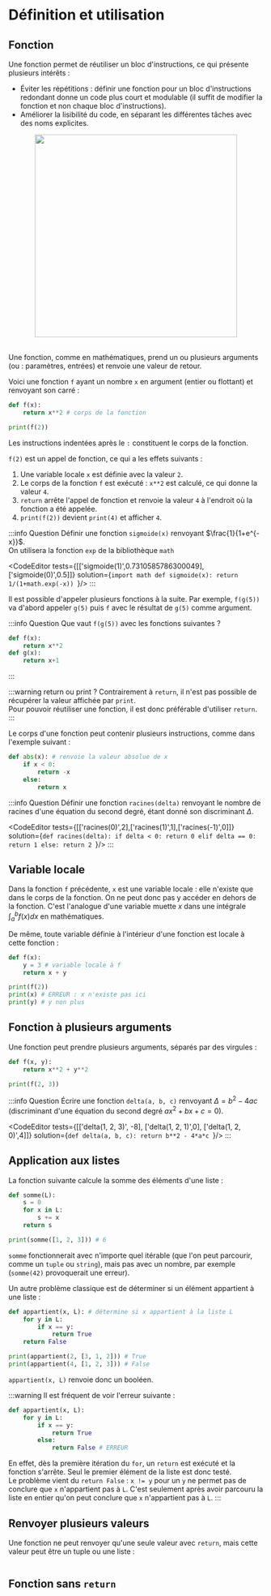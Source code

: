 # Définition et utilisation

## Fonction

Une <H>fonction</H> permet de réutiliser un bloc d'instructions, ce qui présente plusieurs intérêts :  
- Éviter les répétitions : définir une fonction pour un bloc d'instructions redondant donne un code plus court et modulable (il suffit de modifier la fonction et non chaque bloc d'instructions).
- Améliorer la lisibilité du code, en séparant les différentes tâches avec des noms explicites.

<center><img src="https://raw.githubusercontent.com/fortierq/tikz-pdf/main/programming/function/function.png" width="400"/></center>
<br />

Une fonction, comme en mathématiques, prend un ou plusieurs <H>arguments</H> (ou : paramètres, entrées) et renvoie une <H>valeur de retour</H>.

Voici une fonction `f` ayant un nombre `x` en argument (entier ou flottant) et renvoyant son carré :

```python
def f(x):
    return x**2 # corps de la fonction

print(f(2))
```

Les instructions indentées après le `:` constituent le <H>corps de la fonction</H>.  

`f(2)` est un <H>appel de fonction</H>, ce qui a les effets suivants :
1. Une variable locale `x` est définie avec la valeur `2`.  
2. Le corps de la fonction `f` est exécuté : `x**2` est calculé, ce qui donne la valeur `4`.
3. `return` arrête l'appel de fonction et renvoie la valeur `4` à l'endroit où la fonction a été appelée.
4. `print(f(2))` devient `print(4)` et afficher `4`.

:::info Question
Définir une fonction `sigmoide(x)` renvoyant $\frac{1}{1+e^{-x}}$.  
On utilisera la fonction `exp` de la bibliothèque `math`

<CodeEditor
    tests={[['sigmoide(1)',0.7310585786300049],['sigmoide(0)',0.5]]}
    solution={`import math
def sigmoide(x):
    return 1/(1+math.exp(-x))
`}/>
:::

Il est possible d'appeler plusieurs fonctions à la suite. Par exemple, `f(g(5))` va d'abord appeler `g(5)` puis `f` avec le résultat de `g(5)` comme argument.

:::info Question
Que vaut `f(g(5))` avec les fonctions suivantes ?  
```py
def f(x):
    return x**2
def g(x):
    return x+1
```

<QuestionInput solution="36" />
:::

:::warning return ou print ?
Contrairement à `return`, il n'est pas possible de récupérer la valeur affichée par `print`.  
Pour pouvoir réutiliser une fonction, il est donc préférable d'utiliser `return`.
:::

Le corps d'une fonction peut contenir plusieurs instructions, comme dans l'exemple suivant :

```python
def abs(x): # renvoie la valeur absolue de x
    if x < 0:
        return -x
    else:
        return x
```

:::info Question
Définir une fonction `racines(delta)` renvoyant le nombre de racines d'une équation du second degré, étant donné son discriminant $\Delta$.

<CodeEditor
    tests={[['racines(0)',2],['racines(1)',1],['racines(-1)',0]]}
    solution={`def racines(delta):
    if delta < 0:
        return 0
    elif delta == 0:
        return 1
    else:
        return 2
`}/>
:::

## Variable locale

Dans la fonction `f` précédente, `x` est une <H>variable locale</H> : elle n'existe que dans le corps de la fonction. On ne peut donc pas y accéder en dehors de la fonction. C'est l'analogue d'une variable muette $x$ dans une intégrale $\int_a^b f(x) dx$ en mathématiques.

De même, toute variable définie à l'intérieur d'une fonction est locale à cette fonction :

```python
def f(x):
    y = 3 # variable locale à f
    return x + y

print(f(2))
print(x) # ERREUR : x n'existe pas ici
print(y) # y non plus
```

## Fonction à plusieurs arguments

Une fonction peut prendre plusieurs arguments, séparés par des virgules :

```python
def f(x, y):
    return x**2 + y**2

print(f(2, 3))
```

:::info Question
Écrire une fonction `delta(a, b, c)` renvoyant $\Delta = b^2 - 4ac$ (discriminant d'une équation du second degré $ax^2+bx+c=0$).

<CodeEditor
    tests={[['delta(1, 2, 3)', -8], ['delta(1, 2, 1)',0], ['delta(1, 2, 0)',4]]}
    solution={`def delta(a, b, c):
    return b**2 - 4*a*c
`}/>
:::

## Application aux listes

La fonction suivante calcule la somme des éléments d'une liste :

```python
def somme(L):
    s = 0
    for x in L:
        s += x
    return s

print(somme([1, 2, 3])) # 6
```

`somme` fonctionnerait avec n'importe quel itérable (que l'on peut parcourir, comme un `tuple` ou `string`), mais pas avec un nombre, par exemple (`somme(42)` provoquerait une erreur).

Un autre problème classique est de déterminer si un élément appartient à une liste :

```python
def appartient(x, L): # détermine si x appartient à la liste L
    for y in L:
        if x == y:
            return True
    return False

print(appartient(2, [3, 1, 2])) # True
print(appartient(4, [1, 2, 3])) # False
```

`appartient(x, L)` renvoie donc un booléen.

:::warning
Il est fréquent de voir l'erreur suivante :

```py
def appartient(x, L):
    for y in L:
        if x == y:
            return True
        else:
            return False # ERREUR
```
En effet, dès la première itération du `for`, un `return` est exécuté et la fonction s'arrête. Seul le premier élément de la liste est donc testé.  
Le problème vient du `return False` : `x != y` pour un `y` ne permet pas de conclure que `x` n'appartient pas à `L`. C'est seulement après avoir parcouru la liste en entier qu'on peut conclure que `x` n'appartient pas à `L`.
:::

## Renvoyer plusieurs valeurs

Une fonction ne peut renvoyer qu'une seule valeur avec `return`, mais cette valeur peut être un tuple ou une liste :

```python
```

## Fonction sans `return`


